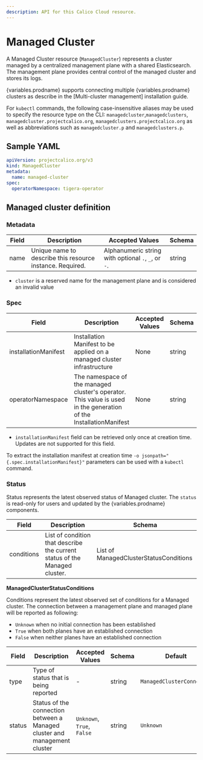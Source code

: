 ```yaml
---
description: API for this Calico Cloud resource.
---
```



# Managed Cluster

A Managed Cluster resource (`ManagedCluster`) represents a cluster managed by a centralized management plane with a shared Elasticsearch.
The management plane provides central control of the managed cluster and stores its logs.

{variables.prodname} supports connecting multiple {variables.prodname} clusters as describe in the [Multi-cluster management] installation guide.

For `kubectl` commands, the following case-insensitive aliases may be used to specify the resource type on the CLI:
`managedcluster`,`managedclusters`, `managedcluster.projectcalico.org`, `managedclusters.projectcalico.org` as well as
abbreviations such as `managedcluster.p` and `managedclusters.p`.

## Sample YAML

```yaml
apiVersion: projectcalico.org/v3
kind: ManagedCluster
metadata:
  name: managed-cluster
spec:
  operatorNamespace: tigera-operator
```

## Managed cluster definition

### Metadata

| Field | Description                                               | Accepted Values                                     | Schema |
| ----- | --------------------------------------------------------- | --------------------------------------------------- | ------ |
| name  | Unique name to describe this resource instance. Required. | Alphanumeric string with optional `.`, `_`, or `-`. | string |

- `cluster` is a reserved name for the management plane and is considered an invalid value

### Spec

| Field                | Description                                                                                                       | Accepted Values | Schema | Default |
| -------------------- | ----------------------------------------------------------------------------------------------------------------- | --------------- | ------ | ------- |
| installationManifest | Installation Manifest to be applied on a managed cluster infrastructure                                           | None            | string | `Empty` |
| operatorNamespace    | The namespace of the managed cluster's operator. This value is used in the generation of the InstallationManifest | None            | string | `Empty` |

- `installationManifest` field can be retrieved only once at creation time. Updates are not supported for this field.

To extract the installation manifest at creation time `-o jsonpath="{.spec.installationManifest}"` parameters
can be used with a `kubectl` command.

### Status

Status represents the latest observed status of Managed cluster. The `status` is read-only for users and updated by the
{variables.prodname} components.

| Field      | Description                                                                | Schema                                 |
| ---------- | -------------------------------------------------------------------------- | -------------------------------------- |
| conditions | List of condition that describe the current status of the Managed cluster. | List of ManagedClusterStatusConditions |

**ManagedClusterStatusConditions**

Conditions represent the latest observed set of conditions for a Managed cluster. The connection between a management
plane and managed plane will be reported as following:

- `Unknown` when no initial connection has been established
- `True` when both planes have an established connection
- `False` when neither planes have an established connection

| Field  | Description                                                               | Accepted Values           | Schema | Default                   |
| ------ | ------------------------------------------------------------------------- | ------------------------- | ------ | ------------------------- |
| type   | Type of status that is being reported                                     | -                         | string | `ManagedClusterConnected` |
| status | Status of the connection between a Managed cluster and management cluster | `Unknown`, `True`, `False` | string | `Unknown`                 |
